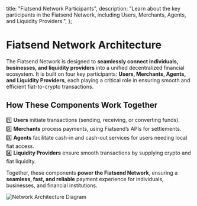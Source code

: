   title: "Fiatsend Network Participants",
  description:
    "Learn about the key participants in the Fiatsend Network, including Users, Merchants, Agents, and Liquidity Providers.",
};

# **Fiatsend Network Architecture**

The Fiatsend Network is designed to **seamlessly connect individuals, businesses, and liquidity providers** into a unified decentralized financial ecosystem. It is built on four key participants: **Users, Merchants, Agents, and Liquidity Providers**, each playing a critical role in ensuring smooth and efficient fiat-to-crypto transactions.

## **How These Components Work Together**

1️⃣ **Users** initiate transactions (sending, receiving, or converting funds).  
2️⃣ **Merchants** process payments, using Fiatsend’s APIs for settlements.  
3️⃣ **Agents** facilitate cash-in and cash-out services for users needing local fiat access.  
4️⃣ **Liquidity Providers** ensure smooth transactions by supplying crypto and fiat liquidity.

Together, these components **power the Fiatsend Network**, ensuring a **seamless, fast, and reliable** payment experience for individuals, businesses, and financial institutions.

![Network Architecture Diagram](/network/architecture-diagram.svg)
